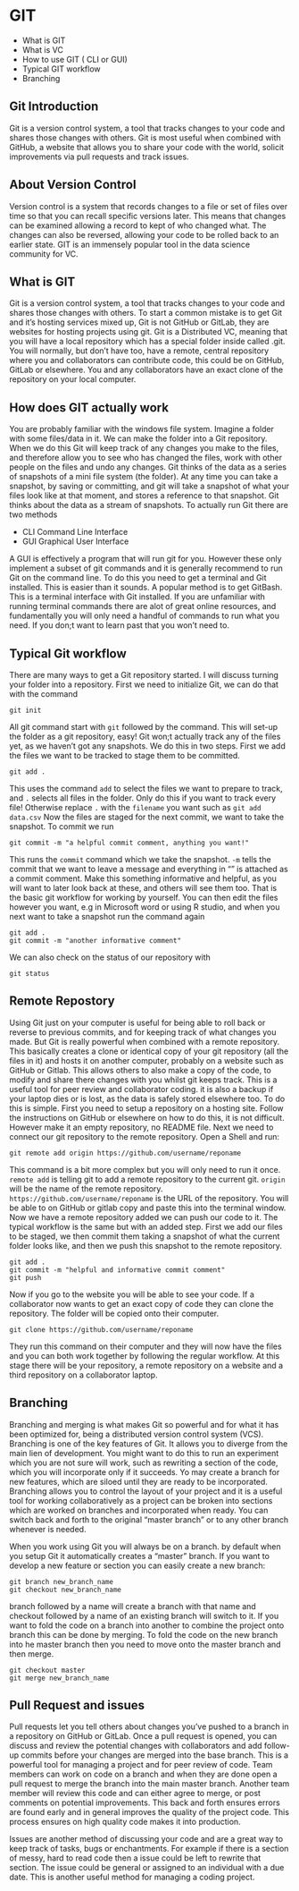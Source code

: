 # GIT {#GIT}

* What is GIT
* What is VC
* How to use GIT ( CLI or GUI)
* Typical GIT workflow
* Branching

## Git Introduction

Git is a version control system, a tool that tracks changes to your code and shares those changes with others. Git is most useful when combined with GitHub, a website that allows you to share your code with the world, solicit improvements via pull requests and track issues.

## About Version Control
Version control is a system that records changes to a file or set of files over time so that you can recall specific versions later. This means that changes can be examined allowing a record to kept of who changed what. The changes can also be reversed, allowing your code to be rolled back to an earlier state. GIT is an immensely popular tool in the data science community for VC.

## What is GIT
Git is a version control system, a tool that tracks changes to your code and shares those changes with others. To start a common mistake is to get Git and it's hosting services mixed up, Git is not GitHub or GitLab, they are websites for hosting projects using git. Git is a Distributed VC, meaning that you will have a local repository which has a special folder inside called .git. You will normally, but don't have too, have a remote, central repository where you and collaborators can contribute code, this could be on GitHub, GitLab or elsewhere. You and any collaborators have an exact clone of the repository on your local computer.  

## How does GIT actually work

You are probably familiar with the windows file system. Imagine a folder with some files/data in it. We can make the folder into a Git repository.
When we do this Git will keep track of any changes you make to the files, and therefore allow you to see who has changed the files, work with other people on the files and undo any changes. Git thinks of the data as a series of snapshots of a mini file system (the folder). At any time you can take a snapshot, by saving or committing, and git will take a snapshot of what your files look like at that moment, and stores a reference to that snapshot. Git thinks about the data as a stream of snapshots.
To actually run Git there are two methods

* CLI Command Line Interface
* GUI Graphical User Interface

A GUI is effectively a program that will run git for you. However these only implement a subset of git commands and it is generally recommend to run Git on the command line. To do this you need to get a terminal and Git installed. This is easier than it sounds. A popular method is to get GitBash. This is a terminal interface with Git installed. If you are unfamiliar with running terminal commands there are alot of great online resources, and fundamentally you will only need a handful of commands to run what you need. If you don;t want to learn past that you won't need to.

## Typical Git workflow

There are many ways to get a Git repository started. I will discuss turning your folder into a repository.
First we need to initialize Git, we can do that with the command

```
git init
```
All git command start with `git` followed by the command. This will set-up the folder as a git repository, easy! Git won;t actually track any of the files yet, as we haven't got any snapshots. We do this in two steps. First we add the files we want to be tracked to stage them to be committed.
```
git add .
```
This uses the command `add` to select the files we want to prepare to track, and `.` selects all files in the folder. Only do this if you want to track every file! Otherwise replace `.` with the `filename` you want such as ` git add data.csv`
Now the files are staged for the next commit, we want to take the snapshot. To commit we run
```
git commit -m "a helpful commit comment, anything you want!"
```
This runs the `commit` command which we take the snapshot. `-m` tells the commit that we want to leave a message and everything in "" is attached as a commit comment. Make this something informative and helpful, as you will want to later look back at these, and others will see them too.
That is the basic git workflow for working by yourself. You can then edit the files however you want, e.g in Microsoft word or using R studio, and when you next want to take a snapshot run the command again
```
git add .
git commit -m "another informative comment"
```
We can also check on the status of our repository with
```
git status
```
## Remote Repostory
Using Git just on your computer is useful for being able to roll back or reverse to previous commits, and for keeping track of what changes you made. But Git is really powerful when combined with a remote repository. This basically creates a clone or identical copy of your git repository (all the files in it) and hosts it on another computer, probably on a website such as GitHub or Gitlab. This allows others to also make a copy of the code, to modify and share there changes with you whilst git keeps track. This is a useful tool for peer review and collaborator coding. it is also a backup if your laptop dies or is lost, as the data is safely stored elsewhere too.
To do this is simple. First you need to setup a repository on a hosting site. Follow the instructions on GitHub or elsewhere on how to do this, it is not difficult. However make it an empty repository, no README file. Next we need to connect our git repository to the remote repository. Open a Shell and run:
```
git remote add origin https://github.com/username/reponame
```
This command is a bit more complex but you will only need to run it once. `remote add` is telling git to add a remote repository to the current git. `origin` will be the name of the remote repository. `https://github.com/username/reponame` is the URL of the repository. You will be able to on GitHub or gitlab copy and paste this into the terminal window.
Now we have a remote repository added we can push our code to it. The typical workflow is the same but with an added step. First we add our files to be staged, we then commit them taking a snapshot of what the current folder looks like, and then we push this snapshot to the remote repository.
```
git add .
git commit -m "helpful and informative commit comment"
git push
```
Now if you go to the website you will be able to see your code. If a collaborator now wants to get an exact copy of code they can clone the repository. The folder will be copied onto their computer.

```
git clone https://github.com/username/reponame
```
They run this command on their computer and they will now have the files and you can both work together by following the regular workflow.
At this stage there will be your repository, a remote repository on a website and a third repository on a collaborator laptop.

## Branching

Branching and merging is what makes Git so powerful and for what it has been optimized for, being a distributed version control system (VCS). Branching is one of the key features of Git. It allows you to diverge from the main lien of development. You might want to do this to run an experiment which you are not sure will work, such as rewriting a section of the code, which you will incorporate only if it succeeds. Yo may create a branch for new features, which are siloed until they are ready to be incorporated. Branching allows you to control the layout of your project and it is a useful tool for working collaboratively as a project can be broken into sections which are worked on branches and incorporated when ready. You can switch back and forth to the original "master branch" or to any other branch whenever is needed.  

When you work using Git you will always be on a branch. by default when you setup Git it automatically creates a "master" branch. If you want to develop a new feature or section you can easily create a new branch:

```
git branch new_branch_name
git checkout new_branch_name
```
branch followed by a name will create a branch with that name and checkout followed by a name of an existing branch will switch to it. If you want to fold the code on a branch into another to combine the project onto branch this can be done by merging. To fold the code on the new branch into he master branch then you need to move onto the master branch and then merge.
```
git checkout master
git merge new_branch_name
```
## Pull Request and issues

Pull requests let you tell others about changes you've pushed to a branch in a repository on GitHub or GitLab. Once a pull request is opened, you can discuss and review the potential changes with collaborators and add follow-up commits before your changes are merged into the base branch. This is a powerful tool for managing a project and for peer review of code. Team members can work on code on a branch and when they are done open a pull request to merge the branch into the main master branch. Another team member will review this code and can either agree to merge, or post comments on potential improvements. This back and forth ensures errors are found early and in general improves the quality of the project code. This process ensures on high quality code makes it into production.

Issues are another method of discussing your code and are a great way to keep track of tasks, bugs or enchantments. For example if there is a section of messy, hard to read code then a issue could be left to rewrite that section. The issue could be general or assigned to an individual with a due date. This is another useful method for managing a coding project.

